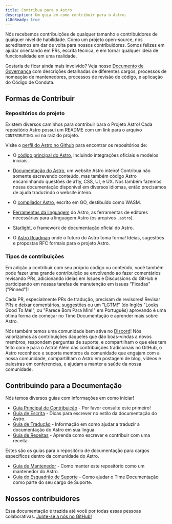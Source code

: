 ```yaml
---
title: Contribua para o Astro
description: Um guia em como contribuir para o Astro.
i18nReady: true
---
```



Nós recebemos contribuições de qualquer tamanho e contribuidores de qualquer nível de habilidade. Como um projeto open-source, nós acreditamos em dar de volta para nossos contribuidores. Somos felizes em ajudar orientando em PRs, escrita técnica, e em tornar qualquer ideia de funcionalidade em uma realidade.

Gostaria de ficar ainda mais involvido? Veja nosso [Documento de Governança](https://github.com/withastro/.github/blob/main/GOVERNANCE.md) com descrições detalhadas de diferentes cargos, processos de nomeação de mantenedores, processos de revisão de código, e aplicação do Código de Conduta.

## Formas de Contribuir

### Repositórios do projeto

Existem diversos caminhos para contribuir para o Projeto Astro! Cada repositório Astro possui um README com um link para o arquivo `CONTRIBUTING.md` na raiz do projeto.

Visite o [perfil do Astro no Github](https://github.com/withastro) para encontrar os repositórios de:

- O [código principal do Astro](https://github.com/withastro/astro), incluindo integrações oficiais e modelos iniciais.

- [Documentação do Astro](https://github.com/withastro/docs), um website Astro inteiro! Contribua não somente escrevendo conteúdo, mas também código Astro encaminhando questões de a11y, CSS, UI, e UX. Nós também fazemos nossa documentação disponível em diversos idiomas, então precisamos de ajuda traduzindo o website inteiro.

- O [compilador Astro](https://github.com/withastro/compiler), escrito em GO, destibuído como WASM.

- [Ferramentas da linguagem](https://github.com/withastro/language-tools) do Astro, as ferramentas de editores necessárias para a linguagem Astro (os arquivos `.astro`).

- [Starlight](https://github.com/withastro/starlight), o framework de documentação oficial do Astro.

- O [Astro Roadmap](https://github.com/withastro/roadmap) onde o futuro do Astro toma forma! Ideias, sugestões e propostas RFC formais para o projeto Astro.

### Tipos de contribuições

Em adição a contribuir com seu próprio código ou conteúdo, você também pode fazer uma grande contribuição se envolvendo ao fazer comentários revisando PRs, adicionando ideias em Issues e Discussions do GitHub e participando em nossas tarefas de manutenção em issues "Fixadas" ("Pinned")! 

Cada PR, especialmente PRs de tradução, precisam de revisores! Revisar PRs e deixar comentários, suggestões ou um "LGTM!" (do Inglês "Looks Good To Me!", ou "Parece Bom Para Mim!" em Português) aprovando é uma ótima forma de começar no Time Documentação e aprender mais sobre Astro.

Nós também temos uma comunidade bem ativa no [Discord](https://astro.build/chat)! Nós valorizamos as contribuições daqueles que dão boas-vindas a novos membros, respondem perguntas de suporte, e compartilham o que eles tem feito com e para o Astro! Além das contribuições tradicionais no GitHub, o Astro reconhece e suporta membros da comunidade que engajam com a nossa comunidade, compartilham o Astro em postagem de blog, vídeos e palestras em conferencias, e ajudam a manter a saúde da nossa comunidade.

## Contribuindo para a Documentação

Nós temos diversos guias com informações em como iniciar!

- [Guia Principal de Contribuição](https://github.com/withastro/docs/blob/main/CONTRIBUTING.md) - Por favor consulte este primeiro!
- [Guia de Escrita](https://github.com/withastro/docs/blob/main/contributor-guides/writing-and-style-guide.md) - Dicas para escrever no estilo da documentação do Astro.
- [Guia de Tradução](https://github.com/withastro/docs/blob/main/contributor-guides/translating-astro-docs.md) - Informação em como ajudar a traduzir a documentação do Astro em sua língua.
- [Guia de Receitas](https://github.com/withastro/docs/blob/main/contributor-guides/submitting-a-recipe.md) - Aprenda como escrever e contribuir com uma receita.

Estes são os guias para o repositório de documentação para cargos específicos dentro da comunidade do Astro.
- [Guia de Mantenedor](https://github.com/withastro/docs/blob/main/contributor-guides/astro-maintainers-guide-to-docs.md) - Como manter este repositório como um mantenedor do Astro.
- [Guia do Esquadrão de Suporte](https://github.com/withastro/docs/blob/main/contributor-guides/support-squad-guide-to-docs.md) - Como ajudar o Time Documentação como parte do seu cargo de Suporte.

## Nossos contribuidores

Essa documentação é trazida até você por todas essas pessoas colaborativas. [Junte-se a nós no GitHub!](https://github.com/withastro/docs)

<ContributorList githubRepo="withastro/docs" />

